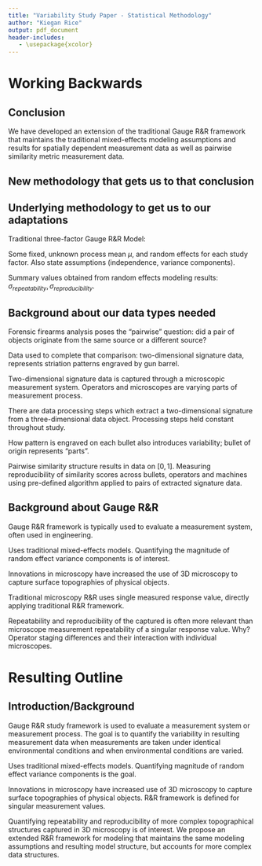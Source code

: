 ```yaml
---
title: "Variability Study Paper - Statistical Methodology"
author: "Kiegan Rice"
output: pdf_document
header-includes:
   - \usepackage{xcolor}
---
```


\newcommand{\hh}[1]{{\color{orange}{#1}}}
\newcommand{\kr}[1]{{\color{teal}{#1}}}
\newcommand{\ug}[1]{{\color{purple}{#1}}}


# Working Backwards  

## Conclusion  

We have developed an extension of the traditional Gauge R\&R framework that maintains the traditional mixed-effects modeling assumptions and results \kr{structure - still working on a better way to say this - } for spatially dependent measurement data as well as pairwise similarity metric measurement data.  

## New methodology that gets us to that conclusion  

\begin{itemize}
\item Subsampling spatially dependent data to account for dependence and allow for assumption of independence when modeling  
\item Accounting for differences across spatial locations by including location interaction with study factors  
\item Reframing of study factors as paired levels within paired data context  
\end{itemize}  



## Underlying methodology to get us to our adaptations  

Traditional three-factor Gauge R\&R Model:  
  \begin{itemize}
  \item Parts  
  \item Operators   
  \item Devices  
  \end{itemize}  
  
Some fixed, unknown process mean $\mu$, and random effects for each study factor. Also state assumptions (independence, variance components).  

Summary values obtained from random effects modeling results: $\sigma_{repeatability}, \sigma_{reproducibility}$.  

## Background about our data types needed  

Forensic firearms analysis poses the "pairwise" question: did a pair of objects originate from the same source or a different source?  

Data used to complete that comparison: two-dimensional signature data, represents striation patterns engraved by gun barrel.  

Two-dimensional signature data is captured through a microscopic measurement system. Operators and microscopes are varying parts of measurement process.  

There are data processing steps which extract a two-dimensional signature from a three-dimensional data object. Processing steps held constant throughout study.  

How pattern is engraved on each bullet also introduces variability; bullet of origin represents "parts".  

Pairwise similarity structure results in data on $[0,1]$. Measuring reproducibility of similarity scores across bullets, operators and machines using pre-defined algorithm applied to pairs of extracted signature data.  

## Background about Gauge R\&R  

Gauge R\&R framework is typically used to evaluate a measurement system, often used in engineering.  

Uses traditional mixed-effects models. Quantifying the magnitude of random effect variance components is of interest.  

Innovations in microscopy have increased the use of 3D microscopy to capture surface topographies of physical objects.  

Traditional microscopy R\&R uses single measured response value, directly applying traditional R\&R framework. 

Repeatability and reproducibility of the captured \textit{objects} is often more relevant than microscope measurement repeatability of a singular response value. Why? Operator staging differences and their interaction with individual microscopes.  


# Resulting Outline  

## Introduction/Background 

Gauge R\&R study framework is used to evaluate a measurement system or measurement process. The goal is to quantify the variability in resulting measurement data when measurements are taken under identical environmental conditions and when environmental conditions are varied.  

Uses traditional mixed-effects models. Quantifying magnitude of random effect variance components is the goal.  

Innovations in microscopy have increased use of 3D microscopy to capture surface topographies of physical objects. R\&R framework is defined for singular measurement values. 

Quantifying repeatability and reproducibility of more complex topographical structures captured in 3D microscopy is of interest. We propose an extended R\&R framework for modeling that maintains the same modeling assumptions and resulting model structure, but accounts for more complex data structures.  





